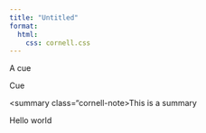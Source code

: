 ```yaml
---
title: "Untitled"
format: 
  html: 
    css: cornell.css
---
```


::: cues-header
A cue
:::

<aside class="markdown-source-view cornell-note">

Cue

</aside>

\<summary class="cornell-note\>This is a summary

</summary>

::: {.markdown-preview-view.cornell-note .markdown-preview-sizer}
<p>Hello world</p>
:::
